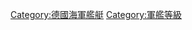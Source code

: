 {{Commonscat|Deutschland class cruiser}}

[[Category:德國海軍艦艇|Category:德國海軍艦艇]]
[[Category:軍艦等級|Category:軍艦等級]]